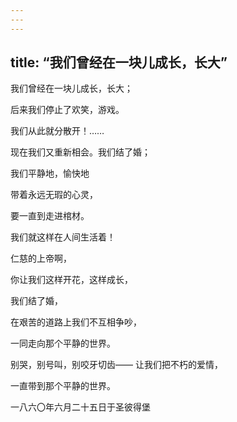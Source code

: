 ```yaml
---
---
---
```

title: “我们曾经在一块儿成长，长大”
---




我们曾经在一块儿成长，长大；

后来我们停止了欢笑，游戏。

我们从此就分散开！……

现在我们又重新相会。我们结了婚；

我们平静地，愉快地

带着永远无瑕的心灵，

要一直到走进棺材。

我们就这样在人间生活着！





仁慈的上帝啊，

你让我们这样开花，这样成长，

我们结了婚，

在艰苦的道路上我们不互相争吵，

一同走向那个平静的世界。

别哭，别号叫，别咬牙切齿—— 让我们把不朽的爱情，

一直带到那个平静的世界。

一八六〇年六月二十五日于圣彼得堡
